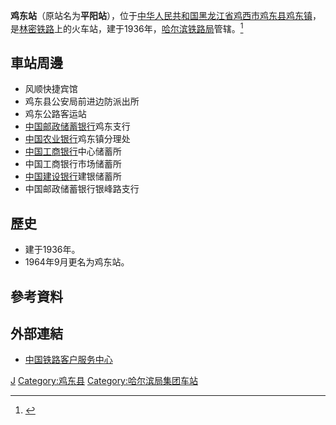 {{Expand|time=2016-07-04T13:30:50+00:00}}
{{Infobox China railway station
|车站名称 =鸡东站
|图片 = 
|图片介绍 = 
|车站拼音 = Jidong
|英文名称 = Jidong Railway Station
|车站代码 = 61586<ref>{{cite book|title=中华人民共和国铁路车站代码（GB/T 10302-2010）|publisher=中国标准出版社|year=2010|isbn=155066140495|ignore-isbn-error=true|pages=17}}</ref>
|电报码 = JOB
|拼音码 = JDO
|车站位置 = [[黑龙江省|黑龙江省]][[鸡西市|鸡西市]][[鸡东县|鸡东县]][[鸡东镇|鸡东镇]]
|坐标 = 
|归属 = [[哈尔滨铁路局|哈尔滨铁路局]]
|线路 = [[林密铁路|林密铁路]]
|车站等级 = [[三等站_(中铁)|三等站]]
|月台数目 = 
|股道数目 = 
}}
'''鸡东站'''（原站名为'''平阳站'''），位于[[中华人民共和国|中华人民共和国]][[黑龙江省|黑龙江省]][[鸡西市|鸡西市]][[鸡东县|鸡东县]][[鸡东镇|鸡东镇]]，是[[林密铁路|林密铁路]]上的火车站，建于1936年，[[哈尔滨铁路局|哈尔滨铁路局]]管辖。<ref>{{Cite web |url=http://search.huochepiao.com/huochezhan/jieshao/3106.htm |title=鸡东火车站介绍 |accessdate=2016-07-04 |archive-date=2016-08-02 |archive-url=https://web.archive.org/web/20160802100749/http://search.huochepiao.com/huochezhan/jieshao/3106.htm |dead-url=no }}</ref>
==車站周邊==
* 风顺快捷宾馆
* 鸡东县公安局前进边防派出所
* 鸡东公路客运站
* [[中国邮政储蓄银行|中国邮政储蓄银行]]鸡东支行
* [[中国农业银行|中国农业银行]]鸡东镇分理处
* [[中国工商银行|中国工商银行]]中心储蓄所
* 中国工商银行市场储蓄所
* [[中国建设银行|中国建设银行]]建银储蓄所
* 中国邮政储蓄银行银峰路支行

==歷史==
* 建于1936年。
* 1964年9月更名为鸡东站。

==參考資料==
{{reflist}}
==外部連結==
* [http://www.12306.cn/mormhweb/ 中国铁路客户服务中心]{{Wayback|url=http://www.12306.cn/mormhweb/ |date=20180205163941 }}
{{China-rail-stub}}
{{林密铁路}}
[[Category:鸡西市铁路车站|J]]
[[Category:鸡东县|Category:鸡东县]]
[[Category:哈尔滨局集团车站|Category:哈尔滨局集团车站]]